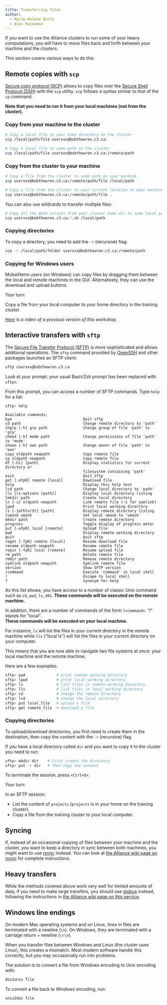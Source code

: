 ```yaml
---
title: Transferring files
author:
  - Marie-Hélène Burle
  - Alex Razoumov
---
```


:::{.def}

If you want to use the Alliance clusters to run some of your heavy computations, you will have to move files back and forth between your machine and the clusters.

This section covers various ways to do this.

:::

## Remote copies with `scp`

[Secure copy protocol (SCP)](https://en.wikipedia.org/wiki/Secure_copy_protocol) allows to copy files over the [Secure Shell Protocol (SSH)](https://en.wikipedia.org/wiki/Secure_Shell) with the `scp` utility. `scp` follows a syntax similar to that of the `cp` command.

**Note that you need to run it from your local machines (not from the cluster).**

### Copy from your machine to the cluster

```.bash
# Copy a local file to your home directory on the cluster
scp /local/path/file userxxx@bobthewren.c3.ca:
```

```.bash
# Copy a local file to some path on the cluster
scp /local/path/file userxxx@bobthewren.c3.ca:/remote/path
```

### Copy from the cluster to your machine

```.bash
# Copy a file from the cluster to some path on your machine
scp userxxx@bobthewren.c3.ca:/remote/path/file /local/path
```

```.bash
# Copy a file from the cluster to your current location on your machine
scp userxxx@bobthewren.c3.ca:/remote/path/file .
```

You can also use wildcards to transfer multiple files:

```.bash
# Copy all the Bash scripts from your cluster home dir to some local path
scp userxxx@bobthewren.c3.ca:*.sh /local/path
```

### Copying directories

To copy a directory, you need to add the `-r` (recursive) flag:

```.bash
scp -r /local/path/folder userxxx@bobthewren.c3.ca:/remote/path
```

### Copying for Windows users

MobaXterm users (on Windows) can copy files by dragging them between the local and remote machines in the GUI. Alternatively, they can use the download and upload buttons.

:::{.exo}

:::{.yourturn}

Your turn:

:::

Copy a file from your local computer to your home directory in the training cluster.

:::

*[Here](https://youtu.be/6iqwJWGJ6es) is a video of a previous version of this workshop.*

## Interactive transfers with `sftp`

The [Secure File Transfer Protocol (SFTP)](https://en.wikipedia.org/wiki/SSH_File_Transfer_Protocol) is more sophisticated and allows additional operations. The `sftp` command provided by [OpenSSH](https://en.wikipedia.org/wiki/OpenSSH) and other packages launches an SFTP client:

```.bash
sftp userxxx@bobthewren.c3.ca
```

:::{.note}

Look at your prompt: your usual Bash/Zsh prompt has been replaced with `sftp>`.

:::

From this prompt, you can access a number of SFTP commands. Type `help` for a list:

```.bash
sftp> help
```

```
Available commands:
bye                                Quit sftp
cd path                            Change remote directory to 'path'
chgrp [-h] grp path                Change group of file 'path' to 'grp'
chmod [-h] mode path               Change permissions of file 'path' to 'mode'
chown [-h] own path                Change owner of file 'path' to 'own'
copy oldpath newpath               Copy remote file
cp oldpath newpath                 Copy remote file
df [-hi] [path]                    Display statistics for current directory or
                                   filesystem containing 'path'
exit                               Quit sftp
get [-afpR] remote [local]         Download file
help                               Display this help text
lcd path                           Change local directory to 'path'
lls [ls-options [path]]            Display local directory listing
lmkdir path                        Create local directory
ln [-s] oldpath newpath            Link remote file (-s for symlink)
lpwd                               Print local working directory
ls [-1afhlnrSt] [path]             Display remote directory listing
lumask umask                       Set local umask to 'umask'
mkdir path                         Create remote directory
progress                           Toggle display of progress meter
put [-afpR] local [remote]         Upload file
pwd                                Display remote working directory
quit                               Quit sftp
reget [-fpR] remote [local]        Resume download file
rename oldpath newpath             Rename remote file
reput [-fpR] local [remote]        Resume upload file
rm path                            Delete remote file
rmdir path                         Remove remote directory
symlink oldpath newpath            Symlink remote file
version                            Show SFTP version
!command                           Execute 'command' in local shell
!                                  Escape to local shell
?                                  Synonym for help
```

As this list shows, you have access to a number of classic Unix command such as `cd`, `pwd`, `ls`, etc. **These commands will be executed on the remote machine.**

In addition, there are a number of commands of the form `l<command>`. "l" stands for "local". \
**These commands will be executed on your local machine.**

For instance, `ls` will list the files in your current directory in the remote machine while `lls` ("local ls") will list the files in your current directory on your computer.

This means that you are now able to navigate two file systems at once: your local machine and the remote machine.

:::{.example}

Here are a few examples:

:::

```.bash
sftp> pwd              # print remote working directory
sftp> lpwd             # print local working directory
sftp> ls               # list files in remote working directory
sftp> lls              # list files in local working directory
sftp> cd               # change the remote directory
sftp> lcd              # change the local directory
sftp> put local_file   # upload a file
sftp> get remote_file  # download a file
```

### Copying directories

To upload/download directories, you first need to create them in the destination, then copy the content with the `-r` (recursive) flag.

:::{.example}

If you have a local directory called `dir` and you want to copy it to the cluster you need to run:

:::

```.bash
sftp> mkdir dir	   # First create the directory
sftp> put -r dir   # Then copy the content
```

To terminate the session, press `<Ctrl+D>`.

:::{.exo}

:::{.yourturn}

Your turn:

:::

In an SFTP session:

- List the content of `projects` (`projects` is in your home on the training cluster).
- Copy a file from the training cluster to your local computer.

:::

## Syncing

If, instead of an occasional copying of files between your machine and the cluster, you want to keep a directory in sync between both machines, you might want to use [rsync](https://en.wikipedia.org/wiki/Rsync) instead. You can look at [the Alliance wiki page on rsync](https://docs.alliancecan.ca/wiki/Transferring_data#Rsync) for complete instructions.

## Heavy transfers

While the methods covered above work very well for limited amounts of data, if you need to make large transfers, you should use [globus](https://www.globus.org/) instead, following the instructions in [the Alliance wiki page on this service](https://docs.alliancecan.ca/wiki/Globus).

## Windows line endings

On modern Mac operating systems and on Linux, lines in files are terminated with a newline (`\n`).
On Windows, they are terminated with a carriage return + newline (`\r\n`).

When you transfer files between Windows and Linux (the cluster uses Linux), this creates a mismatch. Most modern software handle this correctly, but you may occasionally run into problems.

The solution is to convert a file from Windows encoding to Unix encoding with:

```.bash
dos2unix file
```

To convert a file back to Windows encoding, run:

```.bash
unix2dos file
```
